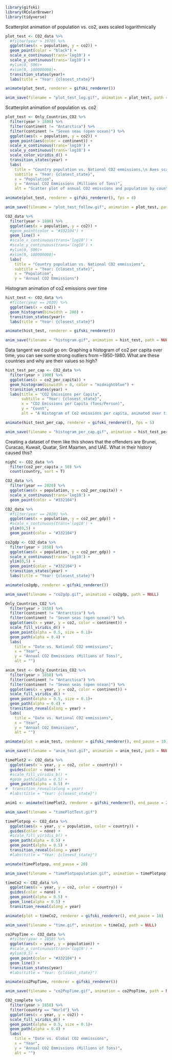 
```r
library(gifski)
library(RColorBrewer)
library(tidyverse)
```

Scatterplot animation of population vs. co2, axes scaled logarithmically

```r
plot_test <- CO2_data %>%   
  #filter(year > 1970) %>% 
  ggplot(aes(x = population, y = co2)) + 
  geom_point(color = "black") + 
  scale_x_continuous(trans='log10') +
  scale_y_continuous(trans='log10') +
  #ylim(0, 500)+
  #xlim(0, 100000000)+
  transition_states(year)+
  labs(title = "Year: {closest_state}")
```
```r
animate(plot_test, renderer = gifski_renderer())

anim_save(filename = "plot_test_log.gif", animation = plot_test, path = NULL)
```

Scatterplot animation of population vs. co2

```r
plot_test <- Only_Countries_CO2 %>%   
  filter(year > 1800) %>% 
  filter(continent != "Antarctica") %>% 
  filter(continent != "Seven seas (open ocean)") %>% 
  ggplot(aes(x = population, y = co2)) + 
  geom_point(aes(color = continent)) + 
  scale_x_continuous(trans='log10') +
  scale_y_continuous(trans='log10') +
  scale_color_viridis_d() +
  transition_states(year) +
  labs(
    title = "Country population vs. National CO2 emmissions,\n Axes scaled logarithmically",
    subtitle = "Year: {closest_state}",
    x = "Population",
    y = "Annual CO2 Emmissions (Millions of Tons)",
    alt = "Scatter plot of annual CO2 emissions and population by country and continent over time, where the points cluster to form a clear positive correlation. Imagining the graph to be divided by a y= x line from (0,0), African countries tend to fall on the population side of the cluster, with Europe and North American countries tending to fall on the Emmissions side of the cluster. The rest are generally spread throughout")
```
```r
animate(plot_test, renderer = gifski_renderer(), fps = 4)

anim_save(filename = "plot_test_follow.gif", animation = plot_test, path = NULL)
```
```r
CO2_data %>%   
  filter(year > 1800) %>% 
  ggplot(aes(x = population, y = co2)) + 
  #geom_point(color = "#332104") + 
  geom_line() +
  #scale_x_continuous(trans='log10') +
  #scale_y_continuous(trans='log10') +
  #ylim(0, 500)+
  #xlim(0, 100000000)+
  labs(
    title = "Country population vs. National CO2 emmissions",
    subtitle = "Year: {closest_state}",
    x = "Population",
    y = "Annual CO2 Emmissions")
```

Histogram animation of co2 emissions over time 
```r
hist_test <- CO2_data %>%   
  #filter(year == 2020) %>% 
  ggplot(aes(x = co2)) + 
  geom_histogram(binwidth = 200) +
  transition_states(year)+
  labs(title = "Year: {closest_state}")
```
```r
animate(hist_test, renderer = gifski_renderer())

anim_save(filename = "histogram.gif", animation = hist_test, path = NULL)
```

Data tangent we could go on:
Graphing a histogram of co2 per capita over time, you can see some strong outliers from ~1950-1980. What are these countries and why are their values so high?
```r
hist_test_per_cap <- CO2_data %>%   
  filter(year > 1900) %>% 
  ggplot(aes(x = co2_per_capita)) + 
  geom_histogram(binwidth = 8, color = "midnightblue") +
  transition_states(year) +
  labs(title = "CO2 Emissions per Capita",
       subtitle = "Year: {closest_state}",
       x = "CO2 Emissions per Capita (Tons/Person)",
       y = "Count",
       alt = "A Histogram of Co2 emissions per capita, animated over time where the vast majority of countries fall within the first or second bin, with several substantial outliers appearing in the frames from 1950 - 1980")
```
```r
animate(hist_test_per_cap, renderer = gifski_renderer(), fps = 5)

anim_save(filename = "histogram_per_cap.gif", animation = hist_test_per_cap, path = NULL)
```
Creating a dataset of them like this shows that the offenders are Brunei, Curacao, Kuwait, Quatar, Sint Maarten, and UAE. What in their history caused this?


```r
nighC <- CO2_data %>% 
  filter(co2_per_capita > 50) %>% 
  count(country, sort = T)
```


```r
CO2_data %>%   
  filter(year == 2020) %>% 
  ggplot(aes(x = population, y = co2_per_capita)) + 
  scale_x_continuous(trans='log10') +
  geom_point(color = "#332104")
```
```r
CO2_data %>%   
  #filter(year == 2020) %>% 
  ggplot(aes(x = population, y = co2_per_gdp)) + 
  #scale_x_continuous(trans='log10') +
  ylim(0,5) +
  geom_point(color = "#332104")

```
```r
co2gdp <- CO2_data %>%   
  filter(year > 1850) %>% 
  ggplot(aes(x = population, y = co2_per_gdp)) + 
  scale_x_continuous(trans='log10') +
  ylim(0,5) +
  geom_point(color = "#332104") +
  transition_states(year) +
  labs(title = "Year: {closest_state}")
```
```r
animate(co2gdp, renderer = gifski_renderer())

anim_save(filename = "co2gdp.gif", animation = co2gdp, path = NULL)
```

```r
Only_Countries_CO2 %>% 
  filter(year > 1850) %>% 
  filter(continent != "Antarctica") %>% 
  filter(continent != "Seven seas (open ocean)") %>% 
  ggplot(aes(x = year, y = co2, color = continent)) +
  scale_fill_viridis_d() +
  geom_point(alpha = 0.5, size = 0.1)+
  geom_path(alpha = 0.4) +
  labs(
    title = "Date vs. National CO2 emmissions",
    x = "Year",
    y = "Annual CO2 Emmissions (Millions of Tons)",
    alt = "")
```
```r
anim_test <- Only_Countries_CO2 %>% 
  filter(year > 1850) %>% 
  filter(continent != "Antarctica") %>% 
  filter(continent != "Seven seas (open ocean)") %>% 
  ggplot(aes(x = year, y = co2, color = continent)) +
  scale_fill_viridis_d() +
  geom_point(alpha = 0.5, size = 0.1)+
  geom_path(alpha = 0.4) +
  transition_reveal(along = year) +
  labs(
    title = "Date vs. National CO2 emmissions",
    x = "Year",
    y = "Annual CO2 Emmissions",
    alt = "")
```
```r
animate(plot = anim_test, renderer = gifski_renderer(), end_pause = 10)

anim_save(filename = "anim_test.gif", animation = anim_test, path = NULL)
```

```r
timePlot2 <- CO2_data %>% 
  ggplot(aes(x = year, y = co2, color = country)) +
  guides(color = none) +
  #scale_fill_viridis_b() +
  #geom_path(alpha = 0.5) +
  geom_point(alpha = 0.5) #+
#  transition_reveal(along = year)
  #labs(title = "Year: {closest_state}")
```
```r
anim1 <- animate(timePlot2, renderer = gifski_renderer(), end_pause = 20)

anim_save(filename = "timePlotTest.gif")
```

```r
timePlotpop <- CO2_data %>% 
  ggplot(aes(x = year, y = population, color = country)) +
  guides(color = none) +
  #scale_fill_viridis_b() +
  geom_path(alpha = 0.5) +
  geom_point(alpha = 0.5) +
  transition_reveal(along = year)
  #labs(title = "Year: {closest_state}")
```
```r
animate(timePlotpop, end_pause = 20)

anim_save(filename = "timePlotpopulation.gif", animation = timePlotpop, path = NULL)
```
```r
timeCo2 <- CO2_data %>% 
  ggplot(aes(x = year, y = co2, color = country)) +
  guides(color = none) +
  geom_point(alpha = 0.5) +
  geom_line(alpha = 0.5) +
  transition_reveal(along = year)
```
```r
animate(plot = timeCo2, renderer = gifski_renderer(), end_pause = 10)

anim_save(filename = "time.gif", animation = timeCo2, path = NULL)
```
```r
co2PopTime <- CO2_data %>%   
  #filter(year > 1850) %>% 
  ggplot(aes(x = year, y = population)) + 
  #scale_x_continuous(trans='log10') +
  #ylim(0,5) +
  geom_point(color = "#332104") +
  geom_line() +
  transition_states(year)
  #labs(title = "Year: {closest_state}")
```
```r
animate(co2PopTime, renderer = gifski_renderer())

anim_save(filename = "co2PopTime.gif", animation = co2PopTime, path = NULL)
```
```r
CO2_complete %>% 
  filter(year > 1850) %>% 
  filter(country == "World") %>% 
  ggplot(aes(x = year, y = co2)) +
  scale_fill_viridis_d() +
  geom_point(alpha = 0.5, size = 0.1)+
  geom_path(alpha = 0.4) +
  labs(
    title = "Date vs. Global CO2 emmissions",
    x = "Year",
    y = "Annual CO2 Emmissions (Millions of Tons)",
    alt = "")
```


